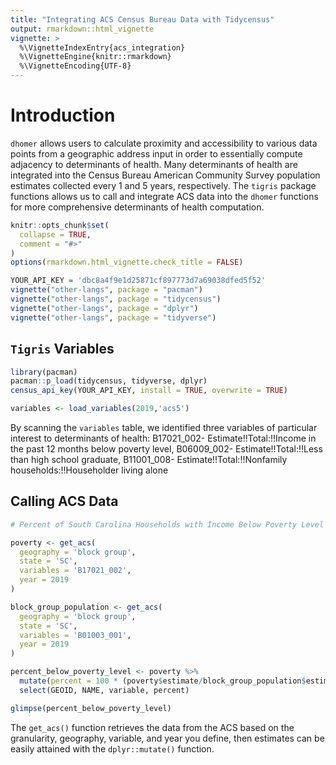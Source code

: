 ```yaml
---
title: "Integrating ACS Census Bureau Data with Tidycensus"
output: rmarkdown::html_vignette
vignette: >
  %\VignetteIndexEntry{acs_integration}
  %\VignetteEngine{knitr::rmarkdown}
  %\VignetteEncoding{UTF-8}
---
```

# Introduction

`dhomer` allows users to calculate proximity and accessibility to various data points from a geographic address input in order to essentially
compute adjacency to determinants of health. Many determinants of health are integrated into the Census Bureau American Community Survey
population estimates collected every 1 and 5 years, respectively. The `tigris` package functions allows us to call and integrate ACS data into the
`dhomer` functions for more comprehensive determinants of health computation.

```r
knitr::opts_chunk$set(
  collapse = TRUE,
  comment = "#>"
)
options(rmarkdown.html_vignette.check_title = FALSE)

YOUR_API_KEY = 'dbc8a4f9e1d25871cf897773d7a69038dfed5f52'
vignette("other-langs", package = "pacman")
vignette("other-langs", package = "tidycensus")
vignette("other-langs", package = "dplyr")
vignette("other-langs", package = "tidyverse")

```

## `Tigris` Variables

```r
library(pacman)
pacman::p_load(tidycensus, tidyverse, dplyr)
census_api_key(YOUR_API_KEY, install = TRUE, overwrite = TRUE)

variables <- load_variables(2019,'acs5')

```

By scanning the `variables` table, we identified three variables of particular interest to determinants of health: B17021_002- Estimate!!Total:!!Income in the past 12 months below poverty level, B06009_002- Estimate!!Total:!!Less than high school graduate, B11001_008- Estimate!!Total:!!Nonfamily households:!!Householder living alone

## Calling ACS Data

```r

# Percent of South Carolina Households with Income Below Poverty Level in the Past 12 Months

poverty <- get_acs(
  geography = 'block group',
  state = 'SC',
  variables = 'B17021_002',
  year = 2019
)

block_group_population <- get_acs(
  geography = 'block group',
  state = 'SC',
  variables = 'B01003_001',
  year = 2019
)

percent_below_poverty_level <- poverty %>%
  mutate(percent = 100 * (poverty$estimate/block_group_population$estimate)) %>%
  select(GEOID, NAME, variable, percent)

glimpse(percent_below_poverty_level)
```

The `get_acs()` function retrieves the data from the ACS based on the granularity, geography, variable, and year you define, then estimates can be easily attained with the `dplyr::mutate()` function.
